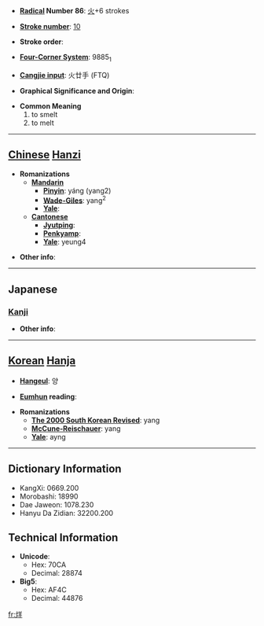 * '''[[Wiktionary:Chinese radical index| Radical]] Number 86''': [[Wiktionary:Chinese radical index 火|火]]+6 strokes

* '''[[Wiktionary:Chinese total strokes index|Stroke number]]''': [[Wiktionary:Chinese total strokes index 10|10]]

* '''Stroke order''': 

* '''[[Wiktionary:Chinese four corner index|Four-Corner System]]''': 9885<sub>1</sub>

* '''[[Wiktionary:Chinese Cangjie index|Cangjie input]]''': 火廿手 (FTQ)

* '''Graphical Significance and Origin''': 

* '''Common Meaning'''
*#to smelt
*# to melt


----

== [[Chinese]] [[Hanzi]] ==

* '''Romanizations'''
** '''[[Mandarin]]'''
*** '''[[Pinyin]]''': yáng (yang2)
*** '''[[Wade-Giles]]''': yang<sup>2</sup>
*** '''[[Yale]]''': 
** '''[[Cantonese]]'''
*** '''[[Jyutping]]''':
*** '''[[Penkyamp]]''': 
*** '''[[Yale]]''': yeung4

* '''Other info''': 

----

==Japanese==
===[[Kanji]]===
{{kanji|on readings=[[よう]] (yō)|kun readings=[[あぶる]] (aburu), [[やく]] (yaku)}}

* '''Other info''':  

----

== [[Korean]] [[Hanja]] ==

* '''[[Hangeul]]''': 양

* '''[[Eumhun]] reading''': 

* '''Romanizations'''
** '''[[The 2000 South Korean Revised Romanization|The 2000 South Korean Revised]]''': yang
** '''[[McCune-Reischauer]]''': yang
** '''[[Yale]]''': ayng

----

== Dictionary Information ==

* KangXi: 0669.200
* Morobashi: 18990
* Dae Jaweon: 1078.230
* Hanyu Da Zidian: 32200.200

== Technical Information ==

* '''Unicode''':
** Hex: 70CA
** Decimal: 28874
* '''Big5''':
** Hex: AF4C
** Decimal: 44876

[[fr:烊]]